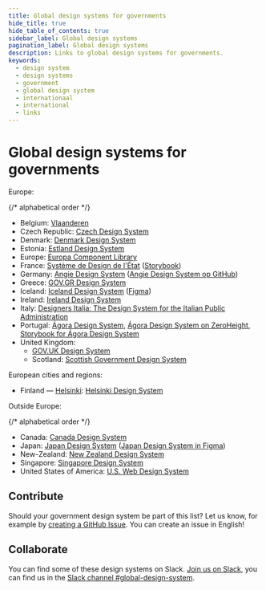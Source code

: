 ```yaml
---
title: Global design systems for governments
hide_title: true
hide_table_of_contents: true
sidebar_label: Global design systems
pagination_label: Global design systems
description: Links to global design systems for governments.
keywords:
  - design system
  - design systems
  - government
  - global design system
  - internationaal
  - international
  - links
---
```


<div lang="en">

# Global design systems for governments

Europe:

{/* alphabetical order */}

- Belgium: [Vlaanderen](https://overheid.vlaanderen.be/webuniversum/alle-webcomponenten)
- Czech Republic: [<span lang="en">Czech Design System</span>](https://designsystem.gov.cz/)
- Denmark: [<span lang="en">Denmark Design System</span>](https://designsystem.dk)
- Estonia: [<span lang="en">Estland Design System</span>](https://brand.estonia.ee/)
- Europe: [<span lang="en">Europa Component Library</span>](https://ec.europa.eu/component-library/)
- France: [<span lang="fr">Système de Design de l'État</span>](https://www.systeme-de-design.gouv.fr) ([Storybook](https://www.systeme-de-design.gouv.fr))
- Germany: [<span lang="en">Angie Design System</span>](https://digitalservicebund.github.io/angie/) ([Angie Design System op GitHub](https://github.com/digitalservicebund/angie))
- Greece: [GOV.GR Design System](https://guide.services.gov.gr)
- Iceland: [<span lang="en">Iceland Design System</span>](https://island.is/en/o/digital-iceland/design-system) ([Figma](https://www.figma.com/@islandis))
- Ireland: [<span lang="en">Ireland Design System</span>](https://ogcio.github.io/ogcio-ds-website/)
- Italy: [Designers Italia: The Design System for the Italian Public Administration](https://designers.italia.it)
- Portugal: [Ágora Design System](https://mosaico.gov.pt/ferramentas/agora-design-system), [Ágora Design System on ZeroHeight](https://zeroheight.com/1be481dc2/p/97181d-agora-design-system), [Storybook for Ágora Design System](https://react.agora.gov.pt/?path=/docs/documentation-welcome--documentation)
- United Kingdom:
  - [GOV.UK Design System](http://design-system.service.gov.uk/)
  - Scotland: [<span lang="en">Scottish Government Design System</span>](https://designsystem.gov.scot)

European cities and regions:

- Finland — [Helsinki](https://hel.fi): [<span lang="en">Helsinki Design System</span>](https://hds.hel.fi/)

Outside Europe:

{/* alphabetical order */}

- Canada: [<span lang="en">Canada Design System</span>](https://www.canada.ca/en/government/about/design-system.html)
- Japan: [<span lang="en">Japan Design System</span>](https://www.digital.go.jp/policies/servicedesign/designsystem/) ([Japan Design System in Figma](https://www.figma.com/community/file/1172530831489802410))
- New-Zealand: [<span lang="en">New Zealand Design System</span>](https://design-system-alpha.digital.govt.nz/)
- Singapore: [<span lang="en">Singapore Design System</span>](https://www.designsystem.tech.gov.sg)
- United States of America: [<span lang="en">U.S. Web Design System</span>](https://designsystem.digital.gov)

## Contribute

Should your government design system be part of this list? Let us know, for example by [creating a GitHub Issue](https://github.com/nl-design-system/documentatie/issues). You can create an issue in English!

## Collaborate

You can find some of these design systems on Slack. [Join us on Slack](http://praatmee.codefor.nl), you can find us in the [Slack channel #global-design-system](https://codefornl.slack.com/archives/C08N9AJFAG0).

</div>
